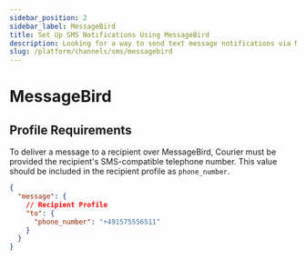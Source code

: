 ```yaml
---
sidebar_position: 2
sidebar_label: MessageBird
title: Set Up SMS Notifications Using MessageBird
description: Looking for a way to send text message notifications via MessageBird? This step-by-step tutorial will show you how to integrate MessageBird's API the easy way.
slug: /platform/channels/sms/messagebird
---
```


# MessageBird

## Profile Requirements

To deliver a message to a recipient over MessageBird, Courier must be provided the recipient's SMS-compatible telephone number. This value should be included in the recipient profile as `phone_number`.

```json title=JSON
{
  "message": {
    // Recipient Profile
    "to": {
      "phone_number": "+491575556511"
    }
  }
}
```

